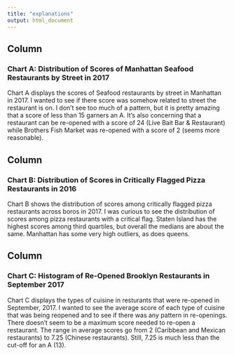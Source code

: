 ```yaml
---
title: "explanations"
output: html_document
---
```


Column {data-width=450}
-----------------------------------------------------------------------

### Chart A: Distribution of Scores of Manhattan Seafood Restaurants by Street in 2017

Chart A displays the scores of Seafood restaurants by street in Manhattan in 2017. I wanted to see if there score was somehow related to street the restaurant is on. I don't see too much of a pattern, but it is pretty amazing that a score of less than 15 garners an A. It's also concerning that a restaurant can be re-opened with a score of 24 (Live Bait Bar & Restaurant) while Brothers Fish Market was re-opened with a score of 2 (seems more reasonable). 


Column {data-width=450}
-----------------------------------------------------------------------

### Chart B: Distribution of Scores in Critically Flagged Pizza Restaurants in 2016

Chart B shows the distribution of scores among critically flagged pizza restaurants across boros in 2017. I was curious to see the distribution of scores among pizza restaurants with a critical flag. Staten Island has the highest scores among third quartiles, but overall the medians are about the same. Manhattan has some very high outliers, as does queens. 


Column {data-width=450}
-----------------------------------------------------------------------
### Chart C: Histogram of Re-Opened Brooklyn Restaurants in September 2017

Chart C displays the types of cuisine in resturants that were re-opened in September, 2017. I wanted to see the average score of each type of cuisine that was being reopened and to see if there was any pattern in re-openings. There doesn't seem to be a maximum score needed to re-open a restaurant. The range in average scores go from 2 (Caribbean and Mexican restaurants) to 7.25 (Chinese restaurants). Still, 7.25 is much less than the cut-off for an A (13).
